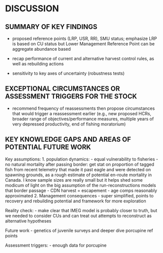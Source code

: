 # DISCUSSION     {#sec:discussion}

## SUMMARY OF KEY FINDINGS 

- proposed reference points (LRP, USR, RR), SMU status; emphasize LRP is based on CU status but Lower Management Reference Point can be aggregate abundance based 

- recap performance of current and alternative harvest control rules, as well as rebuilding actions

- sensitivity to key axes of uncertainty (robustness tests)

## EXCEPTIONAL CIRCUMSTANCES OR ASSESSMENT TRIGGERS FOR THE STOCK 
- recommend frequency of reassessments then propose circumstances that would trigger a reassessment earlier (e.g., new proposed HCRs, broader range of objectives/performance measures, multiple years of very depressed productivity, end of fishing moratorium) 


## KEY KNOWLEDGE GAPS AND AREAS OF POTENTIAL FUTURE WORK  
Key assumptions:
1. population dynamics:
- equal vulnerability to fisheries
- no natural mortality after passing border: get stat on proportion of tagged fish from recent telemetry that made it past eagle and were detected on spawning grounds, as a rough estimate of potential en-route mortality in Canada. I know sample sizes are really small but it helps shed some modicum of light on the big assumption of the run-reconstructions models that border passage - CDN harvest = escapement
- age comps reasonably approximated
2. Management consequences
- super simplified, points to recovery and rebuilding potential and framework for more exploration

Reality check: 
- make clear that IMEG model is probably closer to truth, but we needed to consider CUs and can treat out attempts to reconstruct as alternative hypotheses

Future work
-  genetics of juvenile surveys and deeper dive 
porcupine ref points

Assessment triggers:
- enough data for porcupine
